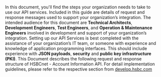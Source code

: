 In this document, you'll find the steps your organization needs to take to use our API services. Included in this guide are details of request and response messages used to support your organization’s integration. The intended audience for this document are **Technical Architects**, **Development Engineers**, **Test Engineers**, and **Operation & Maintenance Engineers** involved in development and support of your organization’s integration. Setting up our API Services is best completed with the assistance of your organization’s IT team, or someone with experience and knowledge of application programming interfaces. This should include experience with **JSON payloads**, **security** and **public key infrastructure (PKI)**. This Document describes the following request and response structure of HSBCnet - Account Information API. For detail implementation guidelines, please refer to the respective section from [develop.hsbc.com](https://develop.hsbc.com/ob-api-documentation/account-information-uk-personal-v319)
